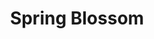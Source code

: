 ---
title: Spring Blossom
media: 
dimensions: 36" x 30"
hero_image: ../../images/gallery/spring_blossom_2012_large.jpg
sale_status: Sold
---